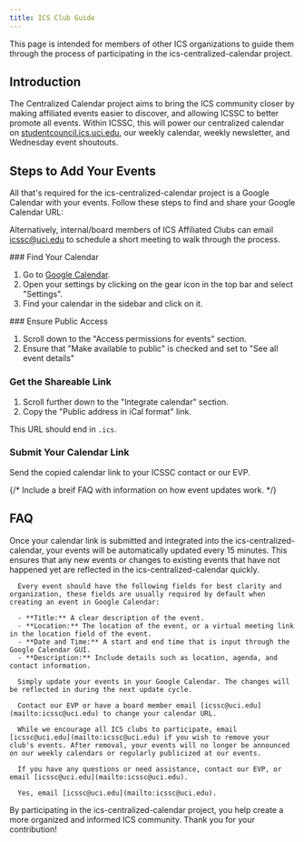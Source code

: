 ```yaml
---
title: ICS Club Guide
---
```



<Callout>
  This page is intended for members of other ICS organizations to guide them
  through the process of participating in the ics-centralized-calendar project.
</Callout>

## Introduction

The Centralized Calendar project aims to bring the ICS community closer by making affiliated events easier to discover, and allowing ICSSC to better promote all events. Within ICSSC, this will power our centralized calendar on [studentcouncil.ics.uci.edu](https://studentcouncil.ics.uci.edu), our weekly calendar, weekly newsletter, and Wednesday event shoutouts.

## Steps to Add Your Events

All that's required for the ics-centralized-calendar project is a Google Calendar with your events. Follow these steps to find and share your Google Calendar URL:

Alternatively, internal/board members of ICS Affiliated Clubs can email [icssc@uci.edu](mailto:icssc@uci.edu) to schedule a short meeting to walk through the process.

<Steps>
<Step>
### Find Your Calendar

1. Go to [Google Calendar](https://calendar.google.com).
2. Open your settings by clicking on the gear icon in the top bar and select "Settings".
3. Find your calendar in the sidebar and click on it.

</Step>
<Step>
### Ensure Public Access

1. Scroll down to the "Access permissions for events" section.
2. Ensure that "Make available to public" is checked and set to "See all event details"

</Step>
<Step>

### Get the Shareable Link

1. Scroll further down to the "Integrate calendar" section.
2. Copy the "Public address in iCal format" link.

<Callout>This URL should end in `.ics`.</Callout>

</Step>
<Step>

### Submit Your Calendar Link

Send the copied calendar link to your ICSSC contact or our EVP.

</Step>
</Steps>

{/* Include a breif FAQ with information on how event updates work. */}

## FAQ

<Accordions>
  <Accordion title="How do event updates work?">
      Once your calendar link is submitted and integrated into the
      ics-centralized-calendar, your events will be automatically updated every
      15 minutes. This ensures that any new events or changes to existing events that
      have not happened yet are reflected in the ics-centralized-calendar quickly.
  </Accordion>
  <Accordion title="What event information is required?">

      Every event should have the following fields for best clarity and organization, these fields are usually required by default when creating an event in Google Calendar:

      - **Title:** A clear description of the event.
      - **Location:** The location of the event, or a virtual meeting link in the location field of the event.
      - **Date and Time:** A start and end time that is input through the Google Calendar GUI.
      - **Description:** Include details such as location, agenda, and contact information.

   </Accordion>
   <Accordion title="How can I make changes to my events?">

      Simply update your events in your Google Calendar. The changes will be reflected in during the next update cycle.

   </Accordion>
   <Accordion title="How do I change my club's calendar from the centralized calendar?">

      Contact our EVP or have a board member email [icssc@uci.edu](mailto:icssc@uci.edu) to change your calendar URL.

   </Accordion>
   <Accordion title="How do I remove my club's calendar from the centralized calendar?">

      While we encourage all ICS clubs to participate, email [icssc@uci.edu](mailto:icssc@uci.edu) if you wish to remove your club's events. After removal, your events will no longer be announced on our weekly calendars or regularly publicized at our events.

   </Accordion>
   <Accordion title="Who do I contact for support?">

      If you have any questions or need assistance, contact our EVP, or email [icssc@uci.edu](mailto:icssc@uci.edu).

   </Accordion>
   <Accordion title="Can I use an alternative calendar service?">

      Yes, email [icssc@uci.edu](mailto:icssc@uci.edu).

   </Accordion>
</Accordions>

By participating in the ics-centralized-calendar project, you help create a
more organized and informed ICS community. Thank you for your contribution!
